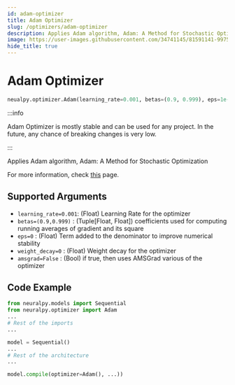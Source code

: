 ```yaml
---
id: adam-optimizer
title: Adam Optimizer
slug: /optimizers/adam-optimizer
description: Applies Adam algorithm, Adam: A Method for Stochastic Optimization
image: https://user-images.githubusercontent.com/34741145/81591141-99752900-93d9-11ea-9ef6-cc2c68daaa19.png
hide_title: true
---
```


# Adam Optimizer

```python
neualpy.optimizer.Adam(learning_rate=0.001, betas=(0.9, 0.999), eps=1e-08, weight_decay=0.0, amsgrad=False)
```

:::info

Adam Optimizer is mostly stable and can be used for any project. In the future, any chance of breaking changes is very low.

:::

Applies Adam algorithm, Adam: A Method for Stochastic Optimization

For more information, check [this](https://pytorch.org/docs/stable/optim.html#torch.optim.Adam) page.

## Supported Arguments

- `learning_rate=0.001`: (Float) Learning Rate for the optimizer
- `betas=(0.9,0.999)` : (Tuple[Float, Float]) coefficients used for computing running averages of gradient and its square
- `eps=0` : (Float) Term added to the denominator to improve numerical stability
- `weight_decay=0` : (Float) Weight decay for the optimizer
- `amsgrad=False` : (Bool) if true, then uses AMSGrad various of the optimizer

## Code Example

```python
from neuralpy.models import Sequential
from neuralpy.optimizer import Adam
...
# Rest of the imports
...

model = Sequential()
...
# Rest of the architecture
...

model.compile(optimizer=Adam(), ...))
```
